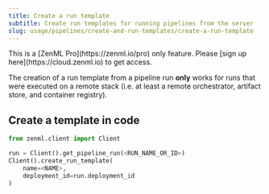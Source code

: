 ---
title: Create a run template
subtitle: Create run templates for running pipelines from the server
slug: usage/pipelines/create-and-run-templates/create-a-run-template
---


<Note>
This is a [ZenML Pro](https://zenml.io/pro) only feature. Please [sign up
here](https://cloud.zenml.io) to get access.

The creation of a run template from a pipeline run **only** works for runs that were executed on a remote stack (i.e. at least a remote orchestrator, artifact store, and container registry).
</Note>

## Create a template in code

```py
from zenml.client import Client

run = Client().get_pipeline_run(<RUN_NAME_OR_ID>)
Client().create_run_template(
    name=<NAME>,
    deployment_id=run.deployment_id
)
```
